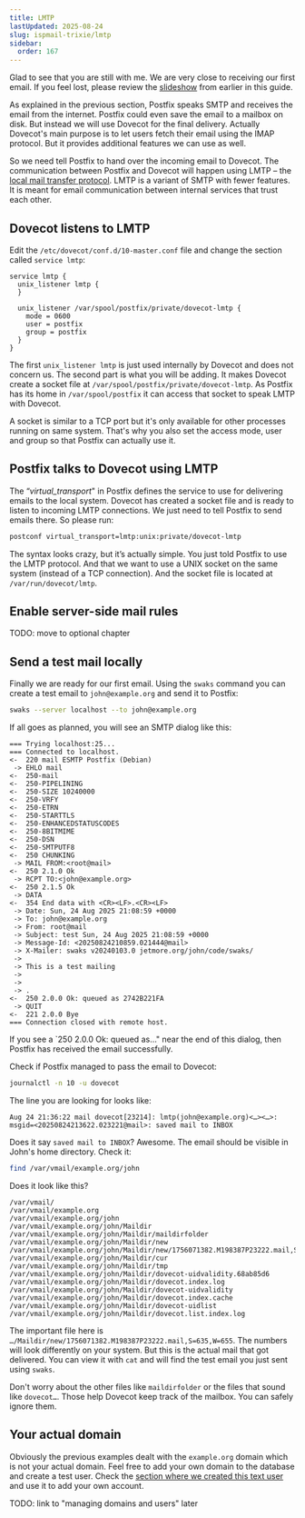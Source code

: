 ```yaml
---
title: LMTP
lastUpdated: 2025-08-24
slug: ispmail-trixie/lmtp
sidebar:
  order: 167
---
```



<StepListReceive currentStep={5} />

Glad to see that you are still with me. We are very close to receiving our first email. If you feel lost, please review
the [slideshow](/ispmail-trixie/big-picture/) from earlier in this guide.

As explained in the previous section, Postfix speaks SMTP and receives the email from the internet. Postfix could even
save the email to a mailbox on disk. But instead we will use Dovecot for the final delivery. Actually Dovecot's main
purpose is to let users fetch their email using the IMAP protocol. But it provides additional features we can use as
well.

So we need tell Postfix to hand over the incoming email to Dovecot. The communication between Postfix and Dovecot will
happen using LMTP – the [local mail transfer protocol](https://en.wikipedia.org/wiki/Local_Mail_Transfer_Protocol).
LMTP is a variant of SMTP with fewer features. It is meant for email communication between internal services that trust
each other.

## Dovecot listens to LMTP

Edit the `/etc/dovecot/conf.d/10-master.conf` file and change the section called `service lmtp`:

```
service lmtp {
  unix_listener lmtp {
  }

  unix_listener /var/spool/postfix/private/dovecot-lmtp {
    mode = 0600
    user = postfix
    group = postfix
  }
}
```

The first `unix_listener lmtp` is just used internally by Dovecot and does not concern us. The second part is what you
will be adding. It makes Dovecot create a socket file at `/var/spool/postfix/private/dovecot-lmtp`. As Postfix has its
home in `/var/spool/postfix` it can access that socket to speak LMTP with Dovecot.

A socket is similar to a TCP port but it's only available for other processes running on same system. That's why you
also set the access mode, user and group so that Postfix can actually use it.

## Postfix talks to Dovecot using LMTP

The “_virtual_transport_" in Postfix defines the service to use for delivering emails to the local system. Dovecot has
created a socket file and is ready to listen to incoming LMTP connections. We just need to tell Postfix to send emails
there. So please run:

```sh
postconf virtual_transport=lmtp:unix:private/dovecot-lmtp
```

The syntax looks crazy, but it’s actually simple. You just told Postfix to use the LMTP protocol. And that we want to
use a UNIX socket on the same system (instead of a TCP connection). And the socket file is located at
`/var/run/dovecot/lmtp`.

## Enable server-side mail rules

TODO: move to optional chapter

## Send a test mail locally

<StepListReceive currentStep={6} />

Finally we are ready for our first email. Using the `swaks` command you can create a test email to `john@example.org`
and send it to Postfix:

```sh
swaks --server localhost --to john@example.org
```

If all goes as planned, you will see an SMTP dialog like this:

```
=== Trying localhost:25...
=== Connected to localhost.
<-  220 mail ESMTP Postfix (Debian)
 -> EHLO mail
<-  250-mail
<-  250-PIPELINING
<-  250-SIZE 10240000
<-  250-VRFY
<-  250-ETRN
<-  250-STARTTLS
<-  250-ENHANCEDSTATUSCODES
<-  250-8BITMIME
<-  250-DSN
<-  250-SMTPUTF8
<-  250 CHUNKING
 -> MAIL FROM:<root@mail>
<-  250 2.1.0 Ok
 -> RCPT TO:<john@example.org>
<-  250 2.1.5 Ok
 -> DATA
<-  354 End data with <CR><LF>.<CR><LF>
 -> Date: Sun, 24 Aug 2025 21:08:59 +0000
 -> To: john@example.org
 -> From: root@mail
 -> Subject: test Sun, 24 Aug 2025 21:08:59 +0000
 -> Message-Id: <20250824210859.021444@mail>
 -> X-Mailer: swaks v20240103.0 jetmore.org/john/code/swaks/
 ->
 -> This is a test mailing
 ->
 ->
 -> .
<-  250 2.0.0 Ok: queued as 2742B221FA
 -> QUIT
<-  221 2.0.0 Bye
=== Connection closed with remote host.
```

If you see a `250 2.0.0 Ok: queued as…" near the end of this dialog, then Postfix has received the email successfully.

Check if Postfix managed to pass the email to Dovecot:

```sh
journalctl -n 10 -u dovecot
```

The line you are looking for looks like:

```
Aug 24 21:36:22 mail dovecot[23214]: lmtp(john@example.org)<…><…>: msgid=<20250824213622.023221@mail>: saved mail to INBOX
```

Does it say `saved mail to INBOX`? Awesome. The email should be visible in John's home directory. Check it:

```sh
find /var/vmail/example.org/john
```

Does it look like this?

```
/var/vmail/
/var/vmail/example.org
/var/vmail/example.org/john
/var/vmail/example.org/john/Maildir
/var/vmail/example.org/john/Maildir/maildirfolder
/var/vmail/example.org/john/Maildir/new
/var/vmail/example.org/john/Maildir/new/1756071382.M198387P23222.mail,S=635,W=655
/var/vmail/example.org/john/Maildir/cur
/var/vmail/example.org/john/Maildir/tmp
/var/vmail/example.org/john/Maildir/dovecot-uidvalidity.68ab85d6
/var/vmail/example.org/john/Maildir/dovecot.index.log
/var/vmail/example.org/john/Maildir/dovecot-uidvalidity
/var/vmail/example.org/john/Maildir/dovecot.index.cache
/var/vmail/example.org/john/Maildir/dovecot-uidlist
/var/vmail/example.org/john/Maildir/dovecot.list.index.log
```

The important file here is `…/Maildir/new/1756071382.M198387P23222.mail,S=635,W=655`. The numbers will look differently
on your system. But this is the actual mail that got delivered. You can view it with `cat` and will find the test email
you just sent using `swaks`.

Don't worry about the other files like `maildirfolder` or the files that sound like `dovecot…`. Those help Dovecot keep
track of the mailbox. You can safely ignore them.

## Your actual domain

Obviously the previous examples dealt with the `example.org` domain which is not your actual domain. Feel free to add
your own domain to the database and create a test user. Check the
[section where we created this text user](/ispmail-trixie/database/#example-data-to-play-with) and use it to add your
own account.

TODO: link to "managing domains and users" later
